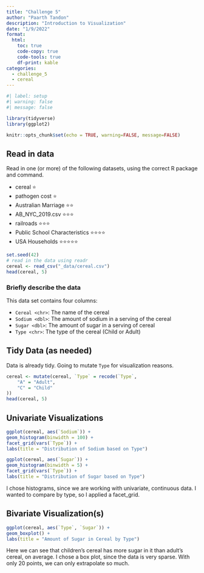 ```yaml
---
title: "Challenge 5"
author: "Paarth Tandon"
description: "Introduction to Visualization"
date: "1/9/2022"
format:
  html:
    toc: true
    code-copy: true
    code-tools: true
    df-print: kable
categories:
  - challenge_5
  - cereal
---
```


```r
#| label: setup
#| warning: false
#| message: false

library(tidyverse)
library(ggplot2)

knitr::opts_chunk$set(echo = TRUE, warning=FALSE, message=FALSE)
```

## Read in data

Read in one (or more) of the following datasets, using the correct R package and command.

-   cereal ⭐
-   pathogen cost ⭐
-   Australian Marriage ⭐⭐ 
-   AB_NYC_2019.csv ⭐⭐⭐
-   railroads ⭐⭐⭐
-   Public School Characteristics ⭐⭐⭐⭐ 
-   USA Households ⭐⭐⭐⭐⭐

```r
set.seed(42)
# read in the data using readr
cereal <- read_csv("_data/cereal.csv")
head(cereal, 5)
```

### Briefly describe the data

This data set contains four columns:

* `Cereal <chr>`: The name of the cereal
* `Sodium <dbl>`: The amount of sodium in a serving of the cereal
* `Sugar <dbl>`: The amount of sugar in a serving of cereal
* `Type <chr>`: The type of the cereal (Child or Adult)

## Tidy Data (as needed)

Data is already tidy. Going to mutate `Type` for visualization reasons.

```r
cereal <- mutate(cereal, `Type` = recode(`Type`,
    "A" = "Adult",
    "C" = "Child"
))
head(cereal, 5)
```

## Univariate Visualizations

```r
ggplot(cereal, aes(`Sodium`)) +
geom_histogram(binwidth = 100) +
facet_grid(vars(`Type`)) +
labs(title = "Distribution of Sodium based on Type")
```

```r
ggplot(cereal, aes(`Sugar`)) +
geom_histogram(binwidth = 5) +
facet_grid(vars(`Type`)) +
labs(title = "Distribution of Sugar based on Type")
```

I chose histograms, since we are working with univariate, continuous data. I wanted to compare by type, so I applied a facet_grid.

## Bivariate Visualization(s)

```r
ggplot(cereal, aes(`Type`, `Sugar`)) +
geom_boxplot() +
labs(title = "Amount of Sugar in Cereal by Type")
```

Here we can see that children's cereal has more sugar in it than adult's cereal, on average. I chose a box plot, since the data is very sparse. With only 20 points, we can only extrapolate so much.
